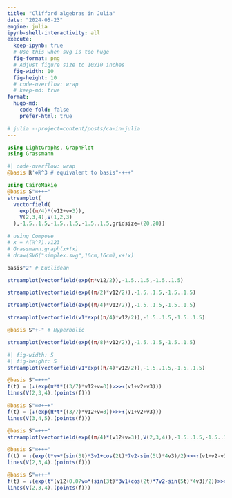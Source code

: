 ```yaml
---
title: "Clifford algebras in Julia"
date: "2024-05-23"
engine: julia
ipynb-shell-interactivity: all
execute:
  keep-ipynb: true
  # Use this when svg is too huge
  fig-format: png
  # Adjust figure size to 10x10 inches
  fig-width: 10
  fig-height: 10
  # code-overflow: wrap
  # keep-md: true
format: 
  hugo-md:
    code-fold: false
    prefer-html: true

# julia --project=content/posts/ca-in-julia
---
```


```julia
using LightGraphs, GraphPlot
using Grassmann
```

```julia
#| code-overflow: wrap
@basis ℝ'⊕ℝ^3 # equivalent to basis"-+++"
```

```julia
using CairoMakie
@basis S"∞+++"
streamplot(
  vectorfield(
    exp((π/4)*(v12+v∞3)),
    V(2,3,4),V(1,2,3)
  ),-1.5..1.5,-1.5..1.5,-1.5..1.5,gridsize=(20,20))
```

```julia
# using Compose
# x = Λ(ℝ^7).v123
# Grassmann.graph(x+!x)
# draw(SVG("simplex.svg",16cm,16cm),x+!x)
```

```julia
basis"2" # Euclidean
```
```julia
streamplot(vectorfield(exp(π*v12/2)),-1.5..1.5,-1.5..1.5)
```
```julia
streamplot(vectorfield(exp((π/2)*v12/2)),-1.5..1.5,-1.5..1.5)
```
```julia
streamplot(vectorfield(exp((π/4)*v12/2)),-1.5..1.5,-1.5..1.5)
```
```julia
streamplot(vectorfield(v1*exp((π/4)*v12/2)),-1.5..1.5,-1.5..1.5)
```
```julia
@basis S"+-" # Hyperbolic
```
```julia
streamplot(vectorfield(exp((π/8)*v12/2)),-1.5..1.5,-1.5..1.5)
```
```julia
#| fig-width: 5
#| fig-height: 5
streamplot(vectorfield(v1*exp((π/4)*v12/2)),-1.5..1.5,-1.5..1.5)
```

```julia
@basis S"∞+++"
f(t) = (↓(exp(π*t*((3/7)*v12+v∞3))>>>↑(v1+v2+v3)))
lines(V(2,3,4).(points(f)))
```

```julia
@basis S"∞∅+++"
f(t) = (↓(exp(π*t*((3/7)*v12+v∞3))>>>↑(v1+v2+v3)))
lines(V(3,4,5).(points(f)))
```

```julia
@basis S"∞+++"
streamplot(vectorfield(exp((π/4)*(v12+v∞3)),V(2,3,4)),-1.5..1.5,-1.5..1.5,-1.5..1.5,gridsize=(10,10))
```

```julia
@basis S"∞+++"
f(t) = ↓(exp(t*v∞*(sin(3t)*3v1+cos(2t)*7v2-sin(5t)*4v3)/2)>>>↑(v1+v2-v3))
lines(V(2,3,4).(points(f)))
```

```julia
@basis S"∞+++"
f(t) = ↓(exp(t*(v12+0.07v∞*(sin(3t)*3v1+cos(2t)*7v2-sin(5t)*4v3)/2))>>>↑(v1+v2-v3))
lines(V(2,3,4).(points(f)))
```

